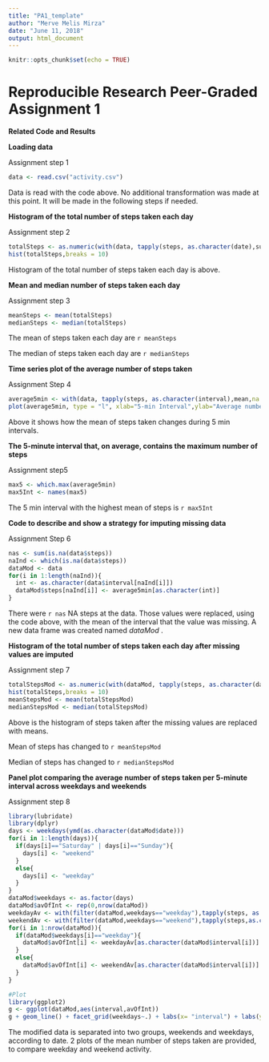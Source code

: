 ```yaml
---
title: "PA1_template"
author: "Merve Melis Mirza"
date: "June 11, 2018"
output: html_document
---
```


```r
knitr::opts_chunk$set(echo = TRUE)
```
Reproducible Research Peer-Graded Assignment 1
================================================

**Related Code and Results**

**Loading data**

Assignment step 1

```r
data <- read.csv("activity.csv")
```

Data is read with the code above. No additional transformation was made at this point.
It will be made in the following steps if needed.



**Histogram of the total number of steps taken each day**

Assignment step 2

```r
totalSteps <- as.numeric(with(data, tapply(steps, as.character(date),sum,na.rm=TRUE)))
hist(totalSteps,breaks = 10)
```

Histogram of the total number of steps taken each day is above.



**Mean and median number of steps taken each day**

Assignment step 3

```r

meanSteps <- mean(totalSteps)
medianSteps <- median(totalSteps)
```
The mean of steps taken each day are `r meanSteps`

The median of steps taken each day are `r medianSteps`



**Time series plot of the average number of steps taken**

Assignment Step 4

```r
average5min <- with(data, tapply(steps, as.character(interval),mean,na.rm=TRUE))
plot(average5min, type = "l", xlab="5-min Interval",ylab="Average number of Steps")
```
Above it shows how the mean of steps taken changes during 5 min intervals.


**The 5-minute interval that, on average, contains the maximum number of steps**

Assignment step5

```r
max5 <- which.max(average5min)
max5Int <- names(max5)
```

The 5 min interval with the highest mean of steps is  `r max5Int`


**Code to describe and show a strategy for imputing missing data**

Assignment Step 6

```r
nas <- sum(is.na(data$steps))
naInd <- which(is.na(data$steps))
dataMod <- data
for(i in 1:length(naInd)){
  int <- as.character(data$interval[naInd[i]])
  dataMod$steps[naInd[i]] <- average5min[as.character(int)]
}
```

There were `r nas` NA steps at the data. Those values were replaced, using the code above, with the mean of the interval that the value was missing. A new data frame was created named *dataMod* .


**Histogram of the total number of steps taken each day after missing values are imputed**

Assignment step 7
```r
totalStepsMod <- as.numeric(with(dataMod, tapply(steps, as.character(date),sum)))
hist(totalSteps,breaks = 10)
meanStepsMod <- mean(totalStepsMod)
medianStepsMod <- median(totalStepsMod)
```

Above is the histogram of steps taken after the missing values are replaced with means.

Mean of steps has changed to `r meanStepsMod`

Median of steps has changed to `r medianStepsMod`


**Panel plot comparing the average number of steps taken per 5-minute interval across weekdays and weekends**

Assignment step 8
```r
library(lubridate)
library(dplyr)
days <- weekdays(ymd(as.character(dataMod$date)))
for(i in 1:length(days)){
  if(days[i]=="Saturday" | days[i]=="Sunday"){
    days[i] <- "weekend"
  }
  else{
    days[i] <- "weekday"
  }
}
dataMod$weekdays <- as.factor(days)
dataMod$avOfInt <- rep(0,nrow(dataMod))
weekdayAv <- with(filter(dataMod,weekdays=="weekday"),tapply(steps, as.character(interval),mean))
weekendAv <- with(filter(dataMod,weekdays=="weekend"),tapply(steps,as.character(interval),mean))
for(i in 1:nrow(dataMod)){
  if(dataMod$weekdays[i]=="weekday"){
    dataMod$avOfInt[i] <- weekdayAv[as.character(dataMod$interval[i])]
  }
  else{
    dataMod$avOfInt[i] <- weekendAv[as.character(dataMod$interval[i])]
  }
}

#Plot
library(ggplot2)
g <- ggplot(dataMod,aes(interval,avOfInt))
g + geom_line() + facet_grid(weekdays~.) + labs(x= "interval") + labs(y="Number of Steps")
```

The modified data is separated into two groups, weekends and weekdays, according to date.
2 plots of the mean number of steps taken are provided, to compare weekday and weekend activity. 




